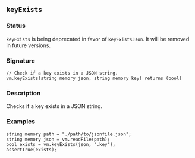 ## `keyExists`

### Status

`keyExists` is being deprecated in favor of `keyExistsJson`. It will be removed in future versions.

### Signature

```solidity
// Check if a key exists in a JSON string.
vm.keyExists(string memory json, string memory key) returns (bool)
```

### Description

Checks if a key exists in a JSON string.

### Examples

```solidity
string memory path = "./path/to/jsonfile.json";
string memory json = vm.readFile(path);
bool exists = vm.keyExists(json, ".key");
assertTrue(exists);
```
